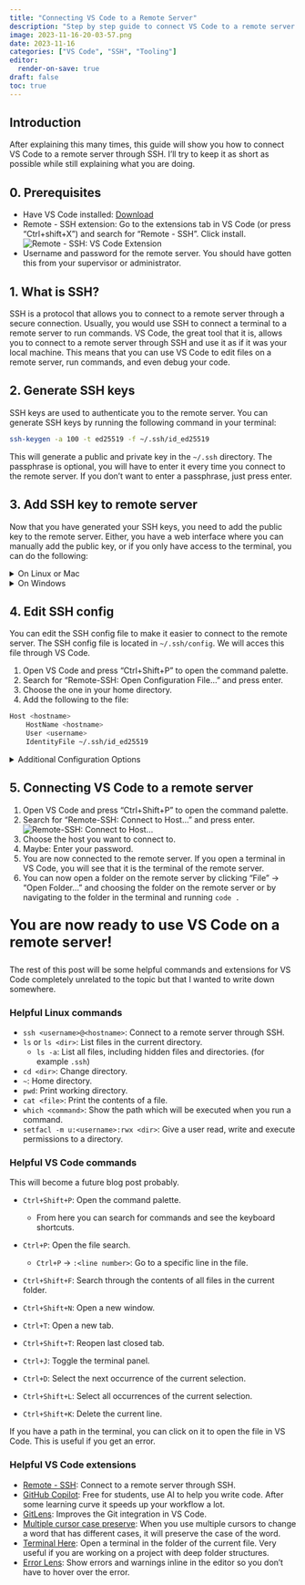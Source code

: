 ```yaml
---
title: "Connecting VS Code to a Remote Server"
description: "Step by step guide to connect VS Code to a remote server through SSH"
image: 2023-11-16-20-03-57.png
date: 2023-11-16
categories: ["VS Code", "SSH", "Tooling"]
editor:
  render-on-save: true
draft: false
toc: true
---
```



## Introduction

After explaining this many times, this guide will show you how to connect VS Code to a remote server through SSH. I'll try to keep it as short as possible while still explaining what you are doing.

## 0. Prerequisites

- Have VS Code installed: [Download](https://code.visualstudio.com/download)
- Remote - SSH extension: Go to the extensions tab in VS Code (or press "Ctrl+shift+X") and search for "Remote - SSH". Click install. ![Remote - SSH: VS Code Extension](2023-11-16-20-03-57.png)
- Username and password for the remote server. You should have gotten this from your supervisor or administrator.

## 1. What is SSH?

SSH is a protocol that allows you to connect to a remote server through a secure connection. Usually, you would use SSH to connect a terminal to a remote server to run commands. VS Code, the great tool that it is, allows you to connect to a remote server through SSH and use it as if it was your local machine. This means that you can use VS Code to edit files on a remote server, run commands, and even debug your code.

## 2. Generate SSH keys

SSH keys are used to authenticate you to the remote server. You can generate SSH keys by running the following command in your terminal:

```bash
ssh-keygen -a 100 -t ed25519 -f ~/.ssh/id_ed25519
```

This will generate a public and private key in the `~/.ssh` directory.
The passphrase is optional, you will have to enter it every time you connect to the remote server. If you don't want to enter a passphrase, just press enter.

## 3. Add SSH key to remote server

Now that you have generated your SSH keys, you need to add the public key to the remote server.
Either, you have a web interface where you can manually add the public key, or if you only have access to the terminal, you can do the following:

<details>
<summary>On Linux or Mac</summary>
Run the following command in your terminal:

```bash
ssh-copy-id -i ~/.ssh/id_ed25519.pub <username>@<hostname>
```

</details>

<details>
<summary>On Windows</summary>

I would recommend to ssh into the remote server and add the public key manually. You can find the public key in `~/.ssh/id_ed25519.pub`.

Run the following command in your terminal:

```bash
ssh <username>@<hostname>
```

Here you will have to input your password. Once you are logged in, run the following command to add the public key to the authorized keys file:

```bash
echo "<public key>" >> ~/.ssh/authorized_keys
```
</details>

## 4. Edit SSH config

You can edit the SSH config file to make it easier to connect to the remote server. The SSH config file is located in `~/.ssh/config`. We will acces this file through VS Code.

1. Open VS Code and press "Ctrl+Shift+P" to open the command palette.
2. Search for "Remote-SSH: Open Configuration File..." and press enter.
3. Choose the one in your home directory.
4. Add the following to the file:

```bash
Host <hostname>
    HostName <hostname>
    User <username>
    IdentityFile ~/.ssh/id_ed25519
```

<details>
<summary>Additional Configuration Options</summary>
- You can add multiple hosts to the SSH config file. This is useful if you have multiple servers you want to connect to.
- If you have to go through a jump host to connect to the remote server, you can add the following to the SSH config file:

```bash
Host <hostname>
    HostName <hostname>
    User <username>
    IdentityFile ~/.ssh/id_ed25519
    ProxyCommand ssh <jump host username>@<jump host hostname> -W %h:%p
```
- If you have multiple really similar hosts, you can use `%h` and `%p` in the SSH config file. `%h` will be replaced with the hostname and `%p` will be replaced with the port number. This is useful if you have multiple servers with the same username and SSH key.

```bash
Host <hostname1> <hostname2> <hostname3>
    HostName %h
    User <username>
    IdentityFile ~/.ssh/id_ed25519
```
</details>


## 5. Connecting VS Code to a remote server

1. Open VS Code and press "Ctrl+Shift+P" to open the command palette.
2. Search for "Remote-SSH: Connect to Host..." and press enter. ![Remote-SSH: Connect to Host...](2023-11-16-20-21-06.png)
3. Choose the host you want to connect to.
4. Maybe: Enter your password.
5. You are now connected to the remote server. If you open a terminal in VS Code, you will see that it is the terminal of the remote server.
6. You can now open a folder on the remote server by clicking "File" -> "Open Folder..." and choosing the folder on the remote server or by navigating to the folder in the terminal and running `code .`


<p style="font-size:25px;">**You are now ready to use VS Code on a remote server!**</p>
The rest of this post will be some helpful commands and extensions for VS Code completely unrelated to the topic but that I wanted to write down somewhere.

### Helpful Linux commands

- `ssh <username>@<hostname>`: Connect to a remote server through SSH.
- `ls` or `ls <dir>`: List files in the current directory.
    - `ls -a`: List all files, including hidden files and directories. (for example `.ssh`)
- `cd <dir>`: Change directory.
- `~`: Home directory.
- `pwd`: Print working directory.
- `cat <file>`: Print the contents of a file.
- `which <command>`: Show the path which will be executed when you run a command.
- `setfacl -m u:<username>:rwx <dir>`: Give a user read, write and execute permissions to a directory.

### Helpful VS Code commands
This will become a future blog post probably.

- `Ctrl+Shift+P`: Open the command palette.
    - From here you can search for commands and see the keyboard shortcuts.
- `Ctrl+P`: Open the file search.
    - `Ctrl+P` -> `:<line number>`: Go to a specific line in the file.
- `Ctrl+Shift+F`: Search through the contents of all files in the current folder.

- `Ctrl+Shift+N`: Open a new window.
- `Ctrl+T`: Open a new tab.
- `Ctrl+Shift+T`: Reopen last closed tab.
- `Ctrl+J`: Toggle the terminal panel.

- `Ctrl+D`: Select the next occurrence of the current selection.
- `Ctrl+Shift+L`: Select all occurrences of the current selection.
- `Ctrl+Shift+K`: Delete the current line.

If you have a path in the terminal, you can click on it to open the file in VS Code. This is useful if you get an error.

### Helpful VS Code extensions

- [Remote - SSH](https://marketplace.visualstudio.com/items?itemName=ms-vscode-remote.remote-ssh): Connect to a remote server through SSH.
- [GitHub Copilot](https://marketplace.visualstudio.com/items?itemName=GitHub.copilot): Free for students, use AI to help you write code. After some learning curve it speeds up your workflow a lot.
- [GitLens](https://marketplace.visualstudio.com/items?itemName=eamodio.gitlens): Improves the Git integration in VS Code.
- [Multiple cursor case preserve](https://marketplace.visualstudio.com/items?itemName=Cardinal90.multi-cursor-case-preserve): When you use multiple cursors to change a word that has different cases, it will preserve the case of the word.
- [Terminal Here](https://marketplace.visualstudio.com/items?itemName=Tyriar.vscode-terminal-here): Open a terminal in the folder of the current file. Very useful if you are working on a project with deep folder structures.
- [Error Lens](https://marketplace.visualstudio.com/items?itemName=usernamehw.errorlens): Show errors and warnings inline in the editor so you don't have to hover over the error.